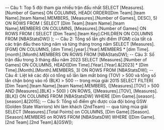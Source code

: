 ﻿-- Câu 1: Top 5 đội tham gia nhiều trận đấu nhất
SELECT [Measures].[Number of Games] ON COLUMNS,
    HEAD( ORDER([Dim Team].[team Name].[team Name].MEMBERS,
            [Measures].[Number of Games],
            DESC), 5) ON ROWS
FROM (
    SELECT [Dim Team].[team Name].[team Name].MEMBERS ON COLUMNS,
			[Measures].[Number of Games] ON ROWS
    FROM (
        SELECT [Dim Team].[team Key].CHILDREN ON COLUMNS
        FROM [NBAStatsDW])
);
-- Câu 2: Tổng số lần ghi điểm (FGM) của tất cả các trận đấu theo từng năm và từng tháng trong năm
SELECT [Measures].[FGM] ON COLUMNS,
		[dim Time].[year].[Year].MEMBERS * [dim Time].[month].[Month].MEMBERS ON ROWS
FROM [NBAStatsDW];
-- Câu 3: Số trận đấu trong 3 tháng đầu năm 2023
SELECT [Measures].[Number of Games] ON COLUMNS,
		HEAD([Dim Time].[Year].[Year].&[2023] * [Dim Time].[Month].[Month].MEMBERS,
		3) ON ROWS
FROM [NBAStatsDW];
-- Câu 4: Liệt kê các đội có tổng số lần làm mất bóng (TOV) > 500 và tổng số lần chặn bóng vào rổ (BLK) > 500
--  trong mùa giải 2015
SELECT
    FILTER(
        [Dim Team].[team Name].[team Name].MEMBERS,
        ([Measures].[TOV] > 500 AND [Measures].[BLK] > 500)
    ) ON ROWS,
    {[Measures].[TOV], [Measures].[BLK]} ON COLUMNS
FROM [NBAStatsDW]
WHERE [Dim Game].[season].[season].&[2015];
-- Câu 5: Tổng số điểm ghi được của đội bóng GSW (Golden State Warriors) khi làm khách (2ndTeam) 
-- qua từng mùa giải
SELECT [Measures].[Total Points] on COLUMNS,
		[Dim Game].[Season].[Season].MEMBERS on ROWS
FROM [NBAStatsDW]
WHERE ([Dim Game].[2nd Team].[2nd Team].&[GSW]);
